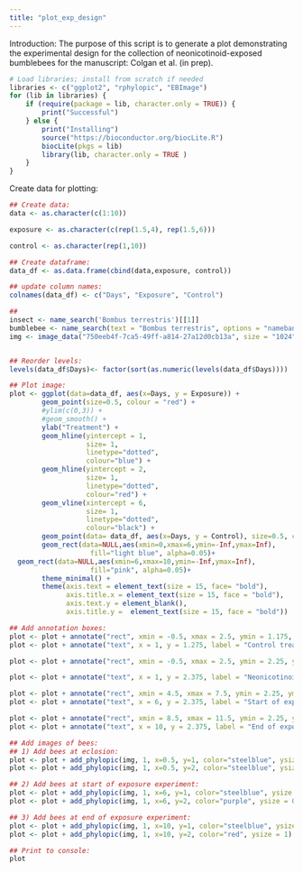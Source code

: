 ```yaml
--- 
title: "plot_exp_design"
--- 
```


Introduction:
The purpose of this script is to generate a plot demonstrating the experimental design for the collection of neonicotinoid-exposed bumblebees for the manuscript: Colgan et al. (in prep).

```r
# Load libraries; install from scratch if needed
libraries <- c("ggplot2", "rphylopic", "EBImage")
for (lib in libraries) {
    if (require(package = lib, character.only = TRUE)) {
        print("Successful")
    } else {
        print("Installing")
        source("https://bioconductor.org/biocLite.R")
        biocLite(pkgs = lib)
        library(lib, character.only = TRUE )
    }
}

```

Create data for plotting:

```r
## Create data:
data <- as.character(c(1:10))

exposure <- as.character(c(rep(1.5,4), rep(1.5,6)))

control <- as.character(rep(1,10))

## Create dataframe:
data_df <- as.data.frame(cbind(data,exposure, control))

## update column names:
colnames(data_df) <- c("Days", "Exposure", "Control")

##
insect <- name_search('Bombus terrestris')[[1]]
bumblebee <- name_search(text = "Bombus terrestris", options = "namebankID")[[1]]
img <- image_data("750eeb4f-7ca5-49ff-a814-27a12d0cb13a", size = "1024")[[1]]


## Reorder levels:
levels(data_df$Days)<- factor(sort(as.numeric(levels(data_df$Days))))

## Plot image:
plot <- ggplot(data=data_df, aes(x=Days, y = Exposure)) +
        geom_point(size=0.5, colour = "red") +
        #ylim(c(0,3)) +
        #geom_smooth() +
        ylab("Treatment") +
        geom_hline(yintercept = 1, 
                   size= 1,
                   linetype="dotted", 
                   colour="blue") +
        geom_hline(yintercept = 2, 
                   size= 1,
                   linetype="dotted", 
                   colour="red") +
        geom_vline(xintercept = 6, 
                   size= 1,
                   linetype="dotted", 
                   colour="black") +
        geom_point(data= data_df, aes(x=Days, y = Control), size=0.5, colour = "blue") +
        geom_rect(data=NULL,aes(xmin=0,xmax=6,ymin=-Inf,ymax=Inf),
                    fill="light blue", alpha=0.05)+
  geom_rect(data=NULL,aes(xmin=6,xmax=10,ymin=-Inf,ymax=Inf),
                    fill="pink", alpha=0.05)+
        theme_minimal() +
        theme(axis.text = element_text(size = 15, face= "bold"),
              axis.title.x = element_text(size = 15, face = "bold"),
              axis.text.y = element_blank(), 
              axis.title.y =  element_text(size = 15, face = "bold"))

## Add annotation boxes:
plot <- plot + annotate("rect", xmin = -0.5, xmax = 2.5, ymin = 1.175, ymax = 1.375, colour="black", fill="white")
plot <- plot + annotate("text", x = 1, y = 1.275, label = "Control treatment", colour = "blue", fontface=2, size=4)

plot <- plot + annotate("rect", xmin = -0.5, xmax = 2.5, ymin = 2.25, ymax = 2.5, colour="black", fill="white")

plot <- plot + annotate("text", x = 1, y = 2.375, label = "Neonicotinoid treatment", colour = "red", fontface = 2, size=4)

plot <- plot + annotate("rect", xmin = 4.5, xmax = 7.5, ymin = 2.25, ymax = 2.5, colour="black", fill="white")
plot <- plot + annotate("text", x = 6, y = 2.375, label = "Start of exposure period", fontface=2, size=4)

plot <- plot + annotate("rect", xmin = 8.5, xmax = 11.5, ymin = 2.25, ymax = 2.5, colour="black", fill="white")
plot <- plot + annotate("text", x = 10, y = 2.375, label = "End of exposure period", fontface=2, size=4)

## Add images of bees:
## 1) Add bees at eclosion:
plot <- plot + add_phylopic(img, 1, x=0.5, y=1, color="steelblue", ysize = 0.75) 
plot <- plot + add_phylopic(img, 1, x=0.5, y=2, color="steelblue", ysize = 0.75)

## 2) Add bees at start of exposure experiment:
plot <- plot + add_phylopic(img, 1, x=6, y=1, color="steelblue", ysize = 0.75) 
plot <- plot + add_phylopic(img, 1, x=6, y=2, color="purple", ysize = 0.75)

## 3) Add bees at end of exposure experiment:
plot <- plot + add_phylopic(img, 1, x=10, y=1, color="steelblue", ysize = 1) 
plot <- plot + add_phylopic(img, 1, x=10, y=2, color="red", ysize = 1)

## Print to console:
plot
```
